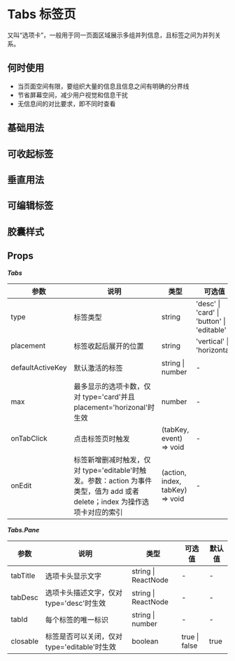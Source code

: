 # Tabs 标签页

又叫“选项卡”，一般用于同一页面区域展示多组并列信息，且标签之间为并列关系。

## 何时使用

- 当页面空间有限，要组织大量的信息且信息之间有明确的分界线
- 节省屏幕空间，减少用户视觉和信息干扰
- 无信息间的对比要求，即不同时查看

## 基础用法


<DemoBasic />

## 可收起标签


<DemoCollapse />

## 垂直用法


<DemoVertical />

## 可编辑标签


<DemoEditable />

## 胶囊样式


<DemoCapsule />

## Props

**_Tabs_**

| 参数             | 说明                                                                                                                        | 类型                            | 可选值                                     | 默认值       |
| ---------------- | --------------------------------------------------------------------------------------------------------------------------- | ------------------------------- | ------------------------------------------ | ------------ |
| type             | 标签类型                                                                                                                    | string                          | 'desc' \| 'card' \| 'button' \| 'editable' | 'card'       |
| placement        | 标签收起后展开的位置                                                                                                        | string                          | 'vertical' \| 'horizontal'                 | 'horizontal' |
| defaultActiveKey | 默认激活的标签                                                                                                              | string \| number                | -                                          | 第一个选项卡 |
| max              | 最多显示的选项卡数，仅对 type='card'并且 placement='horizonal'时生效                                                        | number                          | -                                          | 6            |
| onTabClick       | 点击标签页时触发                                                                                                            | (tabKey, event) => void         | -                                          | -            |
| onEdit           | 标签新增删减时触发，仅对 type='editable'时触发。参数：action 为事件类型，值为 add 或者 delete；index 为操作选项卡对应的索引 | (action, index, tabKey) => void | -                                          | -            |

**_Tabs.Pane_**

| 参数     | 说明                                         | 类型                | 可选值        | 默认值 |
| -------- | -------------------------------------------- | ------------------- | ------------- | ------ |
| tabTitle | 选项卡头显示文字                             | string \| ReactNode | -             | -      |
| tabDesc  | 选项卡头描述文字，仅对 type='desc'时生效     | string \| ReactNode | -             | -      |
| tabId    | 每个标签的唯一标识                           | string \| number    | -             | -      |
| closable | 标签是否可以关闭，仅对 type='editable'时生效 | boolean             | true \| false | true   |
